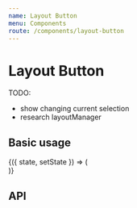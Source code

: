```yaml
---
name: Layout Button
menu: Components
route: /components/layout-button
---
```




# Layout Button

TODO:
- show changing current selection
- research layoutManager

## Basic usage

<Playground>
    <State initial={{
    }}>
        {({ state, setState }) => (
            <div class="LayoutExample">
                <LayoutButton {...state} />
            </div>
        )}
    </State>
</Playground>

## API

<Props of={LayoutButton} />
